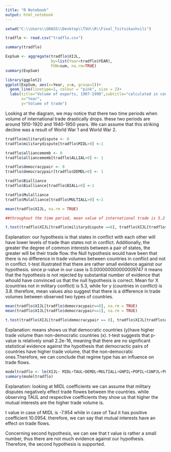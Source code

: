 ```yaml
---
title: "R Notebook"
output: html_notebook
---
```

```r
setwd("C:\\Users\\GRASS\\Desktop\\TSU\\R\\Final_Tsitsikashvili")

tradflo <- read.csv("tradflo.csv")

summary(tradflo)
```

```r
ExpSum <- aggregate(tradflo$XIJL, 
                    by=list(Year=tradflo$YEAR),
                    FUN=sum, na.rm=TRUE)
summary(ExpSum)
```

```r
library(ggplot2)
ggplot(ExpSum, aes(x=Year, y=x, group=1))+
  geom_line(linetype=1, colour = "pink", size = 2)+
  labs(title="Volume of exports, 1907-1990",subtitle="calculated in constant U.S. dollars",
       x="Year",
       y="Volume of trade")
```
Looking at the diagram, we may notice that there two time periods when volume of international trade drastically drops. these two periods are around 1910-1920  and 1940-1950 years. We can assume that this striking decline was a result of World War 1 and World War 2. 
```r
tradflo$militarydispute <- 0
tradflo$militarydispute[tradflo$MIDL>0] <-1

tradflo$alliancememb <- 0
tradflo$alliancememb[tradflo$ALLIAL>0] <- 1

tradflo$democracypair <- 0
tradflo$democracypair[tradflo$DEMDL>0] <- 1

tradflo$Bialliance
tradflo$Bialliance[tradflo$BIALL>0] <-1

tradflo$Mulalliance
tradflo$Mulalliance[tradflo$MULTIALL>0] <-1
```
```r
mean(tradflo$XIJL, na.rm = TRUE)

##throughout the time period, mean value of international trade is 5.2
```
```r
t.test(tradflo$XIJL[tradflo$militarydispute ==0], tradflo$XIJL[tradflo$militarydispute==1], conf.level= 0.95)
```
Explanation: our hypothesis is that states in conflict with each other will have lower levels of trade than states not in conflict. Additionally, the greater the degree of common interests between a pair of states, the greater will be their trade flow.  the Null hypothesis would have been that there is no difference in trade volumes between countries in conflict and not in conflict. t-test illustrated that there are rather small evidence against our hypothesis. since p-value in our case is 0.000000000000009747 it means that the hypothesis is not rejected by substantial number of evidence that whould have convinced us that the null hypothesis is correct. Mean for X (countries not in military conflict) is 5.3, while for y (countries in conflict) is 3.8. therefore, mean values also suggest that there is a difference in trade volumes between observed two types of countries. 
```r
mean(tradflo$XIJL[tradflo$democracypair==0], na.rm = TRUE)
mean(tradflo$XIJL[tradflo$democracypair==1], na.rm = TRUE)

t.test(tradflo$XIJL[tradflo$democracypair == 0], tradflo$XIJL[tradflo$democracypair == 1], conf.level= 0.95)
```
Explanation: means shows us that democratic countries (y)have higher trade volume than non-democratic countries (x). t-test suggests that p-value is relatively small 2.2e-16, meaning that there are no significant statistical evidence against the hypothesis that democractic pairs of countries have higher trade volume, that the non-democratic ones.Therefore, we can conclude that regime type has an influence on trade flows.

```r
modeltradflo <- lm(XIJL~ MIDL+TAUL+DEMDL+MULTIALL+GNPIL+POPIL+CGNPJL+POPJL+DISTANCL,  data=tradflo)
summary(modeltradflo)
```
Explanation:
looking at MIDL coefficients we can assume that military disputes negatively effect trade flowes between the countries. while observing TAUL and respective coefficients they show us that higher the mutual interests are the higher trade volume is. 

t value in case of MIDL is -7.954 while in case of Taul it has positive coefficient 10.0954. therefore, we can say that mutual interests have an effect on trade flows. 

Concerning second hypothesis, we can see that t value is rather a small number, thus there are not much evidence against our hypothesis. Therefore, the second hypothesis is supported. 
